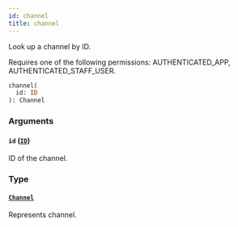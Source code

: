 ```yaml
---
id: channel
title: channel
---
```


Look up a channel by ID.

Requires one of the following permissions: AUTHENTICATED_APP, AUTHENTICATED_STAFF_USER.

```graphql
channel(
  id: ID
): Channel
```

### Arguments

#### `id` ([`ID`](../../../developer/api-reference/scalars/id))

ID of the channel.

### Type

#### [`Channel`](../../../developer/api-reference/objects/channel)

Represents channel.
